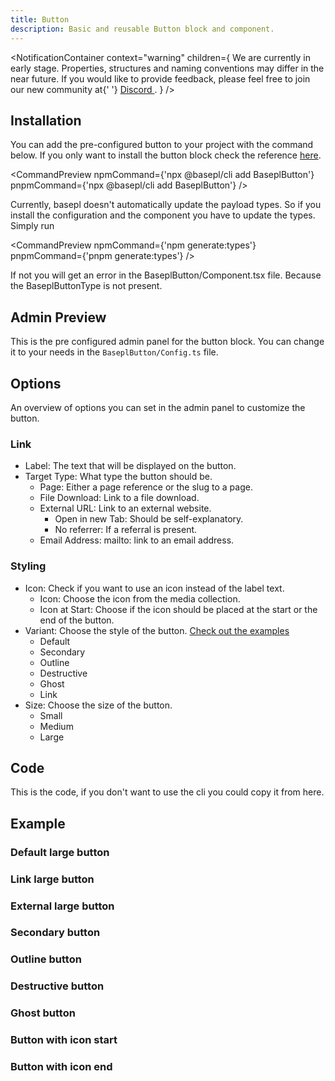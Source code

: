 ```yaml
---
title: Button
description: Basic and reusable Button block and component.
---
```


<NotificationContainer
  context="warning"
  children={
    <span>
      We are currently in early stage. Properties, structures and naming
      conventions may differ in the near future. If you would like to provide
      feedback, please feel free to join our new community at{' '}
      <a href="https://discord.gg/b99KZMW2" target="_blank">
        Discord
      </a>
      .
    </span>
  }
/>

## Installation

You can add the pre-configured button to your project with the command below. If you only want to install the button block check the reference [here](https://basepl.com/docs/getting-started).

<CommandPreview
  npmCommand={'npx @basepl/cli add BaseplButton'}
  pnpmCommand={'npx @basepl/cli add BaseplButton'}
/>

Currently, basepl doesn't automatically update the payload types. So if you install the configuration and the component you have to update the types.
Simply run

<CommandPreview
  npmCommand={'npm generate:types'}
  pnpmCommand={'pnpm generate:types'}
/>

If not you will get an error in the BaseplButton/Component.tsx file. Because the BaseplButtonType is not present.

## Admin Preview

This is the pre configured admin panel for the button block.
You can change it to your needs in the `BaseplButton/Config.ts` file.

<DocsImage
  imagePath="button-admin-layout.png"
  alt="Layout options for the button block in the admin panel."
/>

## Options

An overview of options you can set in the admin panel to customize the button.

### Link

- Label: The text that will be displayed on the button.
- Target Type: What type the button should be.
  - Page: Either a page reference or the slug to a page.
  - File Download: Link to a file download.
  - External URL: Link to an external website.
    - Open in new Tab: Should be self-explanatory.
    - No referrer: If a referral is present.
  - Email Address: mailto: link to an email address.

### Styling

- Icon: Check if you want to use an icon instead of the label text.
  - Icon: Choose the icon from the media collection.
  - Icon at Start: Choose if the icon should be placed at the start or the end of the button.
- Variant: Choose the style of the button. [Check out the examples](#example)
  - Default
  - Secondary
  - Outline
  - Destructive
  - Ghost
  - Link
- Size: Choose the size of the button.
  - Small
  - Medium
  - Large

## Code

This is the code, if you don't want to use the cli you could copy it from here.

<ConfigPreview
  name="BaseplButton"
  description="A basic, reusable button for different blocks and components."
/>

## Example

### Default large button

<ComponentPreview
  name="button-default"
  description="A large button with a default style."
/>

### Link large button

<ComponentPreview
  name="button-link"
  description="Button to be used as a link."
/>

### External large button

<ComponentPreview
  name="button-external"
  description="Button with external reference."
/>

### Secondary button

<ComponentPreview
  name="button-secondary"
  description="Secondary button style."
/>

### Outline button

<ComponentPreview name="button-outline" description="Outline button style." />

### Destructive button

<ComponentPreview
  name="button-destructive"
  description="Destructive button style."
/>

### Ghost button

<ComponentPreview name="button-ghost" description="Ghost button style." />

### Button with icon start

<ComponentPreview
  name="button-icon-start"
  description="Button with icon at the start."
/>

### Button with icon end

<ComponentPreview
  name="button-icon-end"
  description="Button with icon at the end."
/>

